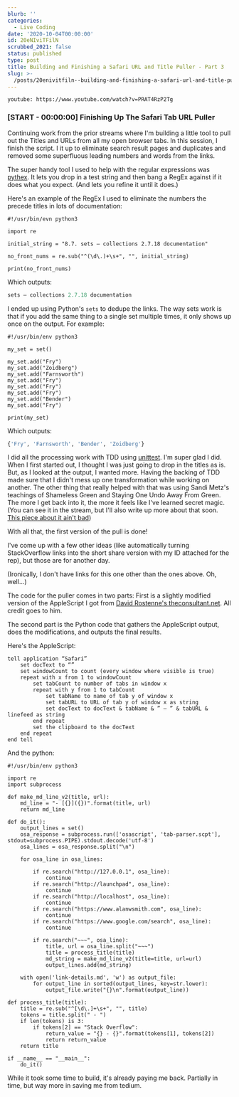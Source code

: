 ```yaml
---
blurb: ''
categories:
  - Live Coding
date: '2020-10-04T00:00:00'
id: 20eNIviTFilN
scrubbed_2021: false
status: published
type: post
title: Building and Finishing a Safari URL and Title Puller - Part 3
slug: >-
  /posts/20enivitfiln--building-and-finishing-a-safari-url-and-title-puller--part-3
---
```


`youtube: https://www.youtube.com/watch?v=PRAT4RzP2Tg`


### [START - 00:00:00] Finishing Up The Safari Tab URL Puller

Continuing work from the prior streams where I'm building a little tool to pull out the Titles and URLs from all my open browser tabs. In this session, I finish the script. I it up to eliminate search result pages and duplicates and removed some superfluous leading numbers and words from the links. 

The super handy tool I used to help with the regular expressions was [pythex](https://pythex.org). It lets you drop in a test string and then bang a RegEx against if it does what you expect. (And lets you refine it until it does.)

Here's an example of the RegEx I used to eliminate the numbers the precede titles in lots of documentation:

```python{numberLines: true}
#!/usr/bin/evn python3

import re

initial_string = "8.7. sets — collections 2.7.18 documentation"

no_front_nums = re.sub("^(\d\.)+\s+", "", initial_string)

print(no_front_nums)
```


Which outputs:

```python
sets — collections 2.7.18 documentation
```


I ended up using Python's `sets` to dedupe the links. The way sets work is that if you add the same thing to a single set multiple times, it only shows up once on the output. For example:

```python{numberLines: true}
#!/usr/bin/env python3

my_set = set()

my_set.add("Fry")
my_set.add("Zoidberg")    
my_set.add("Farnsworth")
my_set.add("Fry")    
my_set.add("Fry")
my_set.add("Fry")
my_set.add("Bender")
my_set.add("Fry")

print(my_set)
```

Which outputs: 

```python
{'Fry', 'Farnsworth', 'Bender', 'Zoidberg'}
```


I did all the processing work with TDD using [unittest](https://docs.python.org/3/library/unittest.html). I'm super glad I did. When I first started out, I thought I was just going to drop in the titles as is. But, as I looked at the output, I wanted more. Having the backing of TDD made sure that I didn't mess up one transformation while working on another. The other thing that really helped with that was using Sandi Metz's teachings of Shameless Green and Staying One Undo Away From Green. The more I get back into it, the more it feels like I've learned secret magic. (You can see it in the stream, but I'll also write up more about that soon. [This piece about it ain't bad](https://blog.red-badger.com/2014/08/20/i-spent-3-days-with-sandi-metz-heres-what-i-learned))

With all that, the first version of the pull is done!

I've come up with a few other ideas (like automatically turning StackOverflow links into the short share version with my ID attached for the rep), but those are for another day. 

(Ironically, I don't have links for this one other than the ones above. Oh, well...)

The code for the puller comes in two parts: First is a slightly modified version of the AppleScript I got from [David Rostenne's theconsultant.net](https://theconsultant.net/2017/06/capture-all-tabs-in-safari-as-urls-to-the-clipboard/). All credit goes to him. 

The second part is the Python code that gathers the AppleScript output, does the modifications, and outputs the final results. 

Here's the AppleScript:

```applescript{numberLines: true}
tell application “Safari”
	set docText to “”
	set windowCount to count (every window where visible is true)
	repeat with x from 1 to windowCount
		set tabCount to number of tabs in window x
		repeat with y from 1 to tabCount
			set tabName to name of tab y of window x
			set tabURL to URL of tab y of window x as string
			set docText to docText & tabName & ” – ” & tabURL & linefeed as string
		end repeat
		set the clipboard to the docText
	end repeat
end tell
```

And the python:

```python{numberLines: true}
#!/usr/bin/env python3

import re
import subprocess

def make_md_line_v2(title, url):
    md_line = "- [{}]({})".format(title, url)
    return md_line

def do_it():
    output_lines = set()
    osa_response = subprocess.run(['osascript', 'tab-parser.scpt'], stdout=subprocess.PIPE).stdout.decode('utf-8')
    osa_lines = osa_response.split("\n")

    for osa_line in osa_lines:

        if re.search("http://127.0.0.1", osa_line):
            continue
        if re.search("http://launchpad", osa_line):
            continue
        if re.search("http://localhost", osa_line):
            continue
        if re.search("https://www.alanwsmith.com", osa_line):
            continue
        if re.search("https://www.google.com/search", osa_line):
            continue

        if re.search("~~~", osa_line):
            title, url = osa_line.split("~~~")
            title = process_title(title)
            md_string = make_md_line_v2(title=title, url=url)
            output_lines.add(md_string)

    with open('link-details.md', 'w') as output_file:
        for output_line in sorted(output_lines, key=str.lower):
            output_file.write("{}\n".format(output_line))

def process_title(title):
    title = re.sub("^[\d\.]+\s+", "", title)
    tokens = title.split(" - ")
    if len(tokens) is 3:
        if tokens[2] == "Stack Overflow":
            return_value = "{} - {}".format(tokens[1], tokens[2])
            return return_value
    return title

if __name__ == "__main__":
    do_it()
```

While it took some time to build, it's already paying me back. Partially in time, but way more in saving me from tedium.
